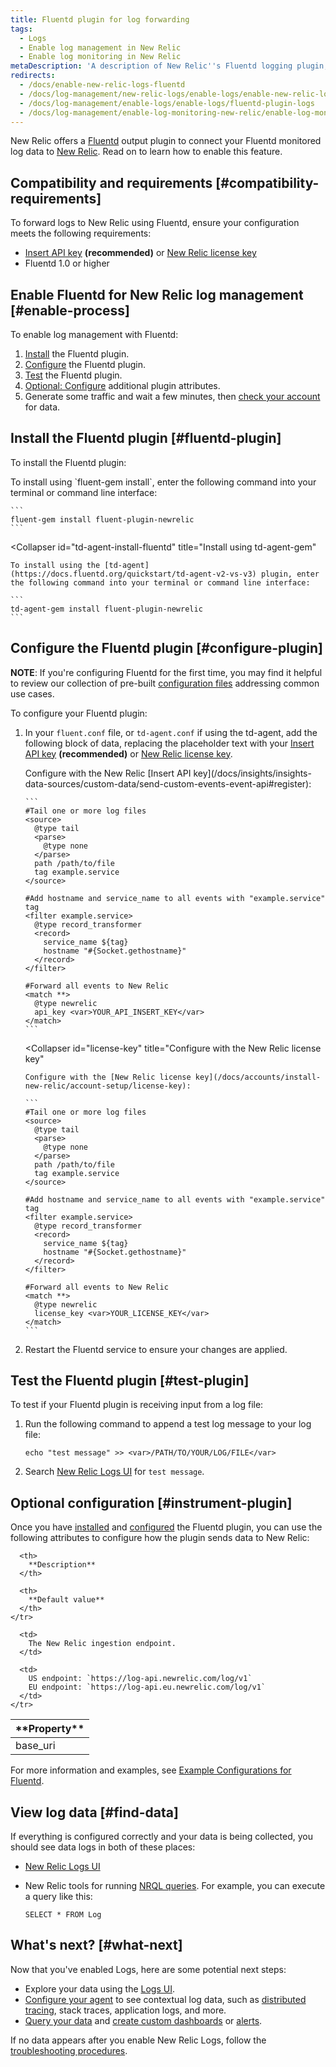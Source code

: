 ```yaml
---
title: Fluentd plugin for log forwarding
tags:
  - Logs
  - Enable log management in New Relic
  - Enable log monitoring in New Relic
metaDescription: 'A description of New Relic''s Fluentd logging plugin, and how to install it and configure it.'
redirects:
  - /docs/enable-new-relic-logs-fluentd
  - /docs/log-management/new-relic-logs/enable-logs/enable-new-relic-logs-fluentd
  - /docs/log-management/enable-logs/enable-logs/fluentd-plugin-logs
  - /docs/log-management/enable-log-monitoring-new-relic/enable-log-monitoring-new-relic/fluentd-plugin-log-forwarding
---
```


New Relic offers a [Fluentd](https://www.fluentd.org) output plugin to connect your Fluentd monitored log data to [New Relic](/docs/introduction-new-relic-logs). Read on to learn how to enable this feature.

## Compatibility and requirements [#compatibility-requirements]

To forward logs to New Relic using Fluentd, ensure your configuration meets the following requirements:

* [Insert API key](/docs/insights/insights-data-sources/custom-data/send-custom-events-event-api#register) **(recommended)** or [New Relic license key](/docs/accounts/install-new-relic/account-setup/license-key)
* Fluentd 1.0 or higher

## Enable Fluentd for New Relic log management [#enable-process]

To enable log management with Fluentd:

1. [Install](#fluentd-plugin) the Fluentd plugin.
2. [Configure](#configure-plugin) the Fluentd plugin.
3. [Test](#test-plugin) the Fluentd plugin.
4. [Optional: Configure](#instrument-plugin) additional plugin attributes.
5. Generate some traffic and wait a few minutes, then [check your account](#find-data) for data.

## Install the Fluentd plugin [#fluentd-plugin]

To install the Fluentd plugin:

<CollapserGroup>
  <Collapser
    id="gem-install-fluentd"
    title="Install using fluent-gem install"
  >
    To install using `fluent-gem install`, enter the following command into your terminal or command line interface:

    ```
    fluent-gem install fluent-plugin-newrelic
    ```
  </Collapser>

  <Collapser
    id="td-agent-install-fluentd"
    title="Install using td-agent-gem"
  >
    To install using the [td-agent](https://docs.fluentd.org/quickstart/td-agent-v2-vs-v3) plugin, enter the following command into your terminal or command line interface:

    ```
    td-agent-gem install fluent-plugin-newrelic
    ```
  </Collapser>
</CollapserGroup>

## Configure the Fluentd plugin [#configure-plugin]

**NOTE**: If you're configuring Fluentd for the first time, you may find it helpful to review our collection of pre-built [configuration files](https://github.com/newrelic/newrelic-fluentd-output/tree/master/examples) addressing common use cases.

To configure your Fluentd plugin:

1. In your `fluent.conf` file, or `td-agent.conf` if using the td-agent, add the following block of data, replacing the placeholder text with your [Insert API key](/docs/insights/insights-data-sources/custom-data/send-custom-events-event-api#register) **(recommended)** or [New Relic license key](/docs/accounts/install-new-relic/account-setup/license-key).

   <CollapserGroup>
     <Collapser
       id="insert-key"
       title="Configure with the New Relic Insert API key (recommended)"
     >
       Configure with the New Relic [Insert API key](/docs/insights/insights-data-sources/custom-data/send-custom-events-event-api#register):

       ```
       #Tail one or more log files 
       <source>
         @type tail
         <parse>
           @type none
         </parse>
         path /path/to/file
         tag example.service
       </source>

       #Add hostname and service_name to all events with "example.service" tag
       <filter example.service>
         @type record_transformer
         <record>
           service_name ${tag}
           hostname "#{Socket.gethostname}"
         </record>
       </filter>

       #Forward all events to New Relic
       <match **>
         @type newrelic
         api_key <var>YOUR_API_INSERT_KEY</var>
       </match>
       ```
     </Collapser>

     <Collapser
       id="license-key"
       title="Configure with the New Relic license key"
     >
       Configure with the [New Relic license key](/docs/accounts/install-new-relic/account-setup/license-key):

       ```
       #Tail one or more log files 
       <source>
         @type tail
         <parse>
           @type none
         </parse>
         path /path/to/file
         tag example.service
       </source>

       #Add hostname and service_name to all events with "example.service" tag
       <filter example.service>
         @type record_transformer
         <record>
           service_name ${tag}
           hostname "#{Socket.gethostname}"
         </record>
       </filter>

       #Forward all events to New Relic
       <match **>
         @type newrelic
         license_key <var>YOUR_LICENSE_KEY</var>
       </match>
       ```
     </Collapser>
   </CollapserGroup>
2. Restart the Fluentd service to ensure your changes are applied.

## Test the Fluentd plugin [#test-plugin]

To test if your Fluentd plugin is receiving input from a log file:

1. Run the following command to append a test log message to your log file:

   ```
   echo "test message" >> <var>/PATH/TO/YOUR/LOG/FILE</var>
   ```
2. Search [New Relic Logs UI](https://one.newrelic.com/launcher/logger.log-launcher) for `test message`.

## Optional configuration [#instrument-plugin]

Once you have [installed](#fluentd-plugin) and [configured](#configure-plugin) the Fluentd plugin, you can use the following attributes to configure how the plugin sends data to New Relic:

<table>
  <thead>
    <tr>
      <th style={{ width: "200px" }}>
        **Property**
      </th>

      <th>
        **Description**
      </th>

      <th>
        **Default value**
      </th>
    </tr>
  </thead>

  <tbody>
    <tr>
      <td>
        base_uri
      </td>

      <td>
        The New Relic ingestion endpoint.
      </td>

      <td>
        US endpoint: `https://log-api.newrelic.com/log/v1`  
        EU endpoint: `https://log-api.eu.newrelic.com/log/v1`
      </td>
    </tr>
  </tbody>
</table>

For more information and examples, see [Example Configurations for Fluentd](https://github.com/newrelic/newrelic-fluentd-output/tree/master/examples).

## View log data [#find-data]

If everything is configured correctly and your data is being collected, you should see data logs in both of these places:

* [New Relic Logs UI](https://one.newrelic.com/launcher/logger.log-launcher)
* New Relic tools for running [NRQL queries](/docs/chart-builder/use-chart-builder/choose-data/use-advanced-nrql-mode-specify-data). For example, you can execute a query like this:

  ```
  SELECT * FROM Log
  ```

## What's next? [#what-next]

Now that you've enabled Logs, here are some potential next steps:

* Explore your data using the [Logs UI](/docs/explore-your-data-new-relic-logs-ui).
* [Configure your agent](/docs/log-management/new-relic-logs/enable-logs-context/enable-logs-context-apm-agents) to see contextual log data, such as [distributed tracing](/docs/understand-dependencies/distributed-tracing/get-started/introduction-distributed-tracing), stack traces, application logs, and more.
* [Query your data](/docs/using-new-relic/data/understand-data/query-new-relic-data) and [create custom dashboards](/docs/dashboards/new-relic-one-dashboards/get-started/introduction-new-relic-one-dashboards) or [alerts](/docs/alerts/new-relic-alerts/configuring-alert-policies/create-edit-or-find-alert-policy).

If no data appears after you enable New Relic Logs, follow the [troubleshooting procedures](/docs/log-management/new-relic-logs/troubleshooting/no-data-appears-logs).
